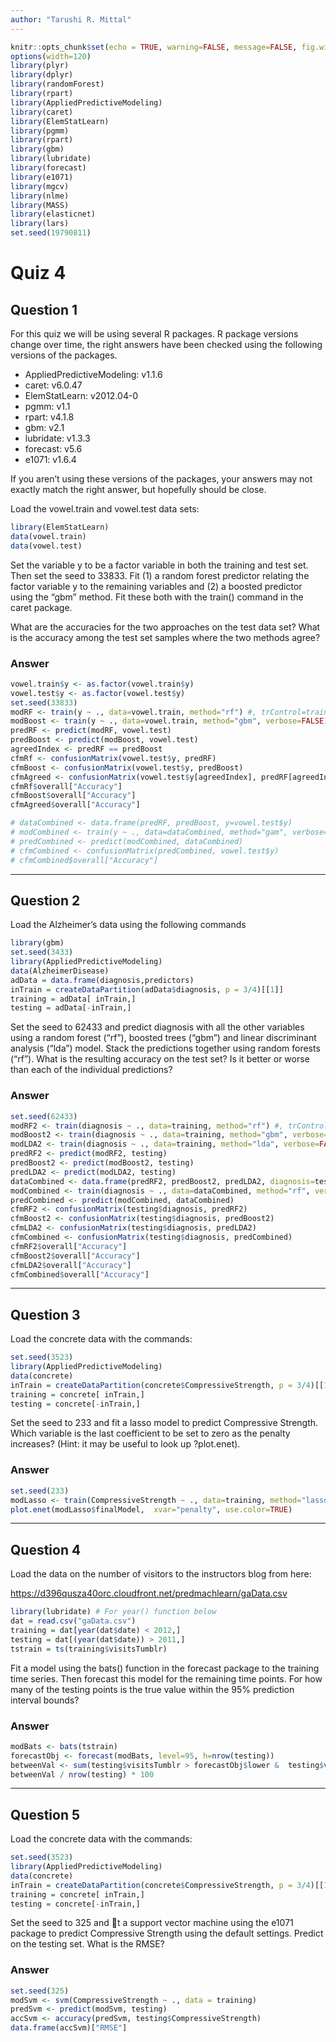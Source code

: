 ```yaml
---
author: "Tarushi R. Mittal"
---
```


```r
knitr::opts_chunk$set(echo = TRUE, warning=FALSE, message=FALSE, fig.width=10, fig.height=5)
options(width=120)
library(plyr)
library(dplyr)
library(randomForest)
library(rpart)
library(AppliedPredictiveModeling)
library(caret)
library(ElemStatLearn)
library(pgmm)
library(rpart)
library(gbm)
library(lubridate)
library(forecast)
library(e1071)
library(mgcv)
library(nlme)
library(MASS)
library(elasticnet)
library(lars)
set.seed(19790811)
```

# Quiz 4
## Question 1

For this quiz we will be using several R packages. R package versions change over time, the right answers have been checked using the following versions of the packages.

* AppliedPredictiveModeling: v1.1.6
* caret: v6.0.47
* ElemStatLearn: v2012.04-0
* pgmm: v1.1
* rpart: v4.1.8
* gbm: v2.1
* lubridate: v1.3.3
* forecast: v5.6
* e1071: v1.6.4

If you aren't using these versions of the packages, your answers may not exactly match the right answer, but hopefully should be close.

Load the vowel.train and vowel.test data sets:

```r
library(ElemStatLearn)
data(vowel.train)
data(vowel.test)
```

Set the variable y to be a factor variable in both the training and test set. Then set the seed to 33833. Fit (1) a random forest predictor relating the factor variable y to the remaining variables and (2) a boosted predictor using the "gbm" method. Fit these both with the train() command in the caret package.

What are the accuracies for the two approaches on the test data set? What is the accuracy among the test set samples where the two methods agree?

### Answer

```r
vowel.train$y <- as.factor(vowel.train$y)
vowel.test$y <- as.factor(vowel.test$y)
set.seed(33833)
modRF <- train(y ~ ., data=vowel.train, method="rf") #, trControl=trainControl("cv"), number=3)
modBoost <- train(y ~ ., data=vowel.train, method="gbm", verbose=FALSE)
predRF <- predict(modRF, vowel.test)
predBoost <- predict(modBoost, vowel.test)
agreedIndex <- predRF == predBoost
cfmRf <- confusionMatrix(vowel.test$y, predRF)
cfmBoost <- confusionMatrix(vowel.test$y, predBoost)
cfmAgreed <- confusionMatrix(vowel.test$y[agreedIndex], predRF[agreedIndex])
cfmRf$overall["Accuracy"]
cfmBoost$overall["Accuracy"]
cfmAgreed$overall["Accuracy"]
```


```r
# dataCombined <- data.frame(predRF, predBoost, y=vowel.test$y)
# modCombined <- train(y ~ ., data=dataCombined, method="gam", verbose=FALSE)
# predCombined <- predict(modCombined, dataCombined)
# cfmCombined <- confusionMatrix(predCombined, vowel.test$y)
# cfmCombined$overall["Accuracy"]
```
------

## Question 2

Load the Alzheimer's data using the following commands



```r
library(gbm)
set.seed(3433)
library(AppliedPredictiveModeling)
data(AlzheimerDisease)
adData = data.frame(diagnosis,predictors)
inTrain = createDataPartition(adData$diagnosis, p = 3/4)[[1]]
training = adData[ inTrain,]
testing = adData[-inTrain,]
```

Set the seed to 62433 and predict diagnosis with all the other variables using a random forest ("rf"), boosted trees ("gbm") and linear discriminant analysis ("lda") model. Stack the predictions together using random forests ("rf"). What is the resulting accuracy on the test set? Is it better or worse than each of the individual predictions?

### Answer

```r
set.seed(62433)
modRF2 <- train(diagnosis ~ ., data=training, method="rf") #, trControl=trainControl("cv"), number=3)
modBoost2 <- train(diagnosis ~ ., data=training, method="gbm", verbose=FALSE)
modLDA2 <- train(diagnosis ~ ., data=training, method="lda", verbose=FALSE)
predRF2 <- predict(modRF2, testing)
predBoost2 <- predict(modBoost2, testing)
predLDA2 <- predict(modLDA2, testing)
dataCombined <- data.frame(predRF2, predBoost2, predLDA2, diagnosis=testing$diagnosis)
modCombined <- train(diagnosis ~ ., data=dataCombined, method="rf", verbose=FALSE)
predCombined <- predict(modCombined, dataCombined)
cfmRF2 <- confusionMatrix(testing$diagnosis, predRF2)
cfmBoost2 <- confusionMatrix(testing$diagnosis, predBoost2)
cfmLDA2 <- confusionMatrix(testing$diagnosis, predLDA2)
cfmCombined <- confusionMatrix(testing$diagnosis, predCombined)
cfmRF2$overall["Accuracy"]
cfmBoost2$overall["Accuracy"]
cfmLDA2$overall["Accuracy"]
cfmCombined$overall["Accuracy"]
```


------

## Question 3

Load the concrete data with the commands:

```r
set.seed(3523)
library(AppliedPredictiveModeling)
data(concrete)
inTrain = createDataPartition(concrete$CompressiveStrength, p = 3/4)[[1]]
training = concrete[ inTrain,]
testing = concrete[-inTrain,]
```

Set the seed to 233 and fit a lasso model to predict Compressive Strength. Which variable is the last coefficient to be set to zero as the penalty increases? (Hint: it may be useful to look up ?plot.enet).

### Answer

```r
set.seed(233)
modLasso <- train(CompressiveStrength ~ ., data=training, method="lasso")
plot.enet(modLasso$finalModel,  xvar="penalty", use.color=TRUE)
```

------

## Question 4

Load the data on the number of visitors to the instructors blog from here:

<https://d396qusza40orc.cloudfront.net/predmachlearn/gaData.csv>

```r
library(lubridate) # For year() function below
dat = read.csv("gaData.csv")
training = dat[year(dat$date) < 2012,]
testing = dat[(year(dat$date)) > 2011,]
tstrain = ts(training$visitsTumblr)
```

Fit a model using the bats() function in the forecast package to the training time series. Then forecast this model for the remaining time points. For how many of the testing points is the true value within the 95% prediction interval bounds?


### Answer

```r
modBats <- bats(tstrain)
forecastObj <- forecast(modBats, level=95, h=nrow(testing))
betweenVal <- sum(testing$visitsTumblr > forecastObj$lower &  testing$visitsTumblr < forecastObj$upper)
betweenVal / nrow(testing) * 100
```

------

## Question 5

Load the concrete data with the commands:

```r
set.seed(3523)
library(AppliedPredictiveModeling)
data(concrete)
inTrain = createDataPartition(concrete$CompressiveStrength, p = 3/4)[[1]]
training = concrete[ inTrain,]
testing = concrete[-inTrain,]
```

Set the seed to 325 and 􀃒t a support vector machine using the e1071 package to predict Compressive Strength using
the default settings. Predict on the testing set. What is the RMSE?

### Answer

```r
set.seed(325)
modSvm <- svm(CompressiveStrength ~ ., data = training)
predSvm <- predict(modSvm, testing)
accSvm <- accuracy(predSvm, testing$CompressiveStrength)
data.frame(accSvm)["RMSE"]
```
